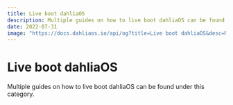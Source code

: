 ```yaml
---
title: Live boot dahliaOS
description: Multiple guides on how to live boot dahliaOS can be found under this category.
date: 2022-07-31
image: "https://docs.dahliaos.io/api/og?title=Live boot dahliaOS&desc=Multiple guides on how to live boot dahliaOS can be found under this category."
---
```



# Live boot dahliaOS

Multiple guides on how to live boot dahliaOS can be found under this category.

<Cards>
  <Card icon={""} title="QEMU" href="/live-boot/qemu" />
  <Card icon={""} title="VirtualBox" href="/live-boot/virtualbox" />
  <Card icon={""} title="x86_64" href="/live-boot/x86_64" />
</Cards>
